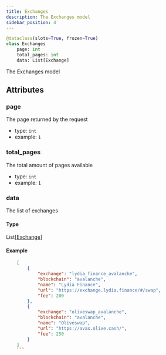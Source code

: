 ```yaml
---
title: Exchanges
description: The Exchanges model
sidebar_position: 4
---
```



```py
@dataclass(slots=True, frozen=True)
class Exchanges
    page: int
    total_pages: int
    data: List[Exchange]
```

The Exchanges model
## Attributes

### page

The page returned by the request
- type: `int`
- example: ` 1
    `

### total_pages

The total amount of pages available
- type: `int`
- example: ` 1
    `

### data

The list of exchanges
#### Type

<CodeBlock language="python">
    List[<a href="/docs/python-sdk/models/Exchange">Exchange</a>]
</CodeBlock>


#### Example

```json
    [
        {
            "exchange": "lydia_finance_avalanche",
            "blockchain": "avalanche",
            "name": "Lydia Finance",
            "url": "https://exchange.lydia.finance/#/swap",
            "fee": 200
        },
        {
            "exchange": "oliveswap_avalanche",
            "blockchain": "avalanche",
            "name": "Oliveswap",
            "url": "https://avax.olive.cash/",
            "fee": 250
        }
    ]
    ```

